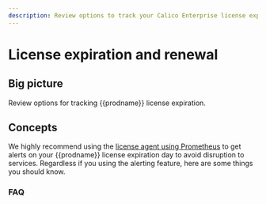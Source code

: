 ```yaml
---
description: Review options to track your Calico Enterprise license expiration.
---
```


# License expiration and renewal


## Big picture

Review options for tracking {{prodname}} license expiration.

## Concepts

We highly recommend using the [license agent using Prometheus](/operations/monitor/metrics/license-agent) to get alerts on your {{prodname}} license expiration day to avoid disruption to services. Regardless if you using the alerting feature, here are some things you should know.

### FAQ

<License />
